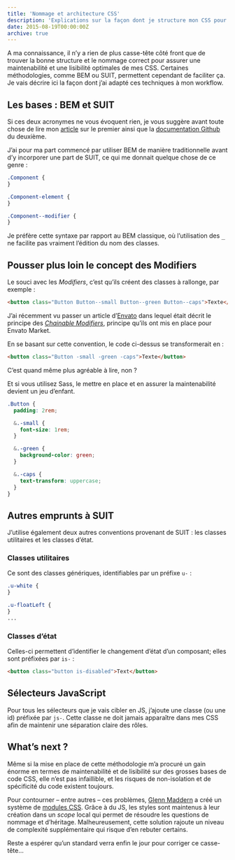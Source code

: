 ```yaml
---
title: 'Nommage et architecture CSS'
description: 'Explications sur la façon dont je structure mon CSS pour une maintenance optimale.'
date: 2015-08-19T00:00:00Z
archive: true
---
```


A ma connaissance, il n’y a rien de plus casse-tête côté front que de trouver la bonne structure et le nommage correct pour assurer une maintenabilité et une lisibilité optimales de mes CSS. Certaines méthodologies, comme BEM ou SUIT, permettent cependant de faciliter ça. Je vais décrire ici la façon dont j’ai adapté ces techniques à mon workflow.

## Les bases : BEM et SUIT

Si ces deux acronymes ne vous évoquent rien, je vous suggère avant toute chose de lire mon [article](/articles/css-notation-bem/) sur le premier ainsi que la [documentation Github](https://github.com/suitcss/suit/blob/master/doc/naming-conventions.md) du deuxième.

J’ai pour ma part commencé par utiliser BEM de manière traditionnelle avant d’y incorporer une part de SUIT, ce qui me donnait quelque chose de ce genre :

```css
.Component {
}

.Component-element {
}

.Component--modifier {
}
```

Je préfère cette syntaxe par rapport au BEM classique, où l’utilisation des <kbd>\_</kbd> ne facilite pas vraiment l’édition du nom des classes.

## Pousser plus loin le concept des Modifiers

Le souci avec les _Modifiers_, c’est qu’ils créent des classes à rallonge, par exemple :

```html
<button class="Button Button--small Button--green Button--caps">Texte</button>
```

J’ai récemment vu passer un article d’[Envato](http://www.envato.com/) dans lequel était décrit le principe des _[Chainable Modifiers](http://webuild.envato.com/blog/chainable-bem-modifiers/)_, principe qu’ils ont mis en place pour Envato Market.

En se basant sur cette convention, le code ci-dessus se transformerait en :

```html
<button class="Button -small -green -caps">Texte</button>
```

C’est quand même plus agréable à lire, non ?

Et si vous utilisez Sass, le mettre en place et en assurer la maintenabilité devient un jeu d’enfant.

```scss
.Button {
  padding: 2rem;

  &.-small {
    font-size: 1rem;
  }

  &.-green {
    background-color: green;
  }

  &.-caps {
    text-transform: uppercase;
  }
}
```

## Autres emprunts à SUIT

J’utilise également deux autres conventions provenant de SUIT : les classes utilitaires et les classes d’état.

### Classes utilitaires

Ce sont des classes génériques, identifiables par un préfixe `u-` :

```css
.u-white {
}

.u-floatLeft {
}
...
```

### Classes d’état

Celles-ci permettent d’identifier le changement d’état d’un composant; elles sont préfixées par `is-` :

```html
<button class="button is-disabled">Text</button>
```

## Sélecteurs JavaScript

Pour tous les sélecteurs que je vais cibler en JS, j’ajoute une classe (ou une id) préfixée par `js-`. Cette classe ne doit jamais apparaître dans mes CSS afin de maintenir une séparation claire des rôles.

## What’s next ?

Même si la mise en place de cette méthodologie m’a procuré un gain énorme en termes de maintenabilité et de lisibilité sur des grosses bases de code CSS, elle n’est pas infaillible, et les risques de non-isolation et de spécificité du code existent toujours.

Pour contourner &ndash; entre autres &ndash; ces problèmes, [Glenn Maddern](http://glenmaddern.com/articles/css-modules) a créé un système de [modules CSS](http://glenmaddern.com/articles/css-modules). Grâce à du JS, les styles sont maintenus à leur création dans un _scope_ local qui permet de résoudre les questions de nommage et d’héritage. Malheureusement, cette solution rajoute un niveau de complexité supplémentaire qui risque d’en rebuter certains.

Reste a espérer qu’un standard verra enfin le jour pour corriger ce casse-tête…

